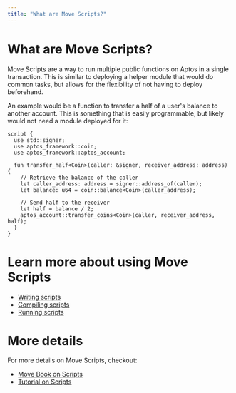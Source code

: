 ```yaml
---
title: "What are Move Scripts?"
---
```





# What are Move Scripts?

Move Scripts are a way to run multiple public functions on Aptos in a single
transaction. This is similar to deploying a helper module that would do common
tasks, but allows for the flexibility of not having to deploy beforehand.

An example would be a function to transfer a half of a user's balance to another
account. This is something that is easily programmable, but likely would not
need a module deployed for it:

```move
script {
  use std::signer;
  use aptos_framework::coin;
  use aptos_framework::aptos_account;

  fun transfer_half<Coin>(caller: &signer, receiver_address: address) {
    // Retrieve the balance of the caller
    let caller_address: address = signer::address_of(caller);
    let balance: u64 = coin::balance<Coin>(caller_address);

    // Send half to the receiver
    let half = balance / 2;
    aptos_account::transfer_coins<Coin>(caller, receiver_address, half);
  }
}
```

# Learn more about using Move Scripts

- [Writing scripts](scripts/writing-scripts.mdx)
- [Compiling scripts](scripts/compiling-scripts.mdx)
- [Running scripts](scripts/running-scripts.mdx)

# More details

For more details on Move Scripts, checkout:

- [Move Book on Scripts](book/modules-and-scripts.mdx)
- [Tutorial on Scripts](scripts/script-tutorial.mdx)

